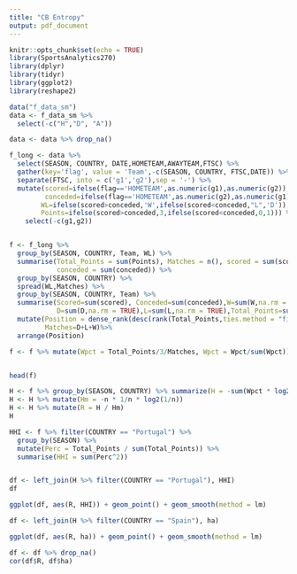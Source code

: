 ```yaml
---
title: "CB Entropy"
output: pdf_document
---
```


```r
knitr::opts_chunk$set(echo = TRUE)
library(SportsAnalytics270)
library(dplyr)
library(tidyr)
library(ggplot2)
library(reshape2)
```

```r

data("f_data_sm")
data <- f_data_sm %>%
  select(-c("H","D", "A"))

data <- data %>% drop_na()

f_long <- data %>%
  select(SEASON, COUNTRY, DATE,HOMETEAM,AWAYTEAM,FTSC) %>%
  gather(key='flag', value = 'Team',-c(SEASON, COUNTRY, FTSC,DATE)) %>%
  separate(FTSC, into = c('g1','g2'),sep = '-') %>%
  mutate(scored=ifelse(flag=='HOMETEAM',as.numeric(g1),as.numeric(g2)),
         conceded=ifelse(flag=='HOMETEAM',as.numeric(g2),as.numeric(g1)),
        WL=ifelse(scored>conceded,'W',ifelse(scored<conceded,"L",'D')),
        Points=ifelse(scored>conceded,3,ifelse(scored<conceded,0,1))) %>%
    select(-c(g1,g2))


f <- f_long %>%
  group_by(SEASON, COUNTRY, Team, WL) %>%
  summarise(Total_Points = sum(Points), Matches = n(), scored = sum(scored), 
            conceded = sum(conceded)) %>%
  group_by(SEASON, COUNTRY) %>%
  spread(WL,Matches) %>%
  group_by(SEASON, COUNTRY, Team) %>%
  summarise(Scored=sum(scored), Conceded=sum(conceded),W=sum(W,na.rm = TRUE), 
            D=sum(D,na.rm = TRUE),L=sum(L,na.rm = TRUE),Total_Points=sum(Total_Points)) %>%
  mutate(Position = dense_rank(desc(rank(Total_Points,ties.method = "first"))),
         Matches=D+L+W)%>%
  arrange(Position)


```

```r
f <- f %>% mutate(Wpct = Total_Points/3/Matches, Wpct = Wpct/sum(Wpct))


head(f)                  
```
```r
H <- f %>% group_by(SEASON, COUNTRY) %>% summarize(H = -sum(Wpct * log2(Wpct + 10^(-10))), n = n())
H <- H %>% mutate(Hm = -n * 1/n * log2(1/n))
H <- H %>% mutate(R = H / Hm)
H
```


```r
HHI <- f %>% filter(COUNTRY == "Portugal") %>% 
  group_by(SEASON) %>%
  mutate(Perc = Total_Points / sum(Total_Points)) %>%
  summarise(HHI = sum(Perc^2))


df <- left_join(H %>% filter(COUNTRY == "Portugal"), HHI)
df
```
```r
ggplot(df, aes(R, HHI)) + geom_point() + geom_smooth(method = lm) 
```


```r
df <- left_join(H %>% filter(COUNTRY == "Spain"), ha)

ggplot(df, aes(R, ha)) + geom_point() + geom_smooth(method = lm) 
```

```r
df <- df %>% drop_na()
cor(df$R, df$ha)
```




